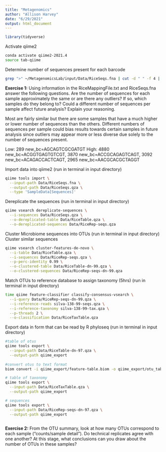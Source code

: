 ```yaml
---
title: "Metagenomics"
author: "Allison Harvey"
date: "6/29/2021"
output: html_document
---
```


```r
library(tidyverse)
```
Activate qiime2
```bash
conda activate qiime2-2021.4
source tab-qiime
```


Determine number of sequences present for each barcode
```bash

grep ">" ~/MetagenomicsLab/input/Data/RiceSeqs.fna | cut -d " " -f 4 | sort | uniq -c
```

__Exercise 1:__ Using information in the RiceMappingFile.txt and RiceSeqs.fna answer the following questions. Are the number of sequences for each sample approximately the same or are there any outliers? If so, which samples do they belong to? Could a different number of sequences per sample affect future analysis? Explain your reasoning.

Most are fairly similar but there are some samples that have a much higher or lower number of sequences than the others. Different numbers of sequences per sample could bias results towards certain samples in future analysis since outliers may appear more or less diverse due solely to the number of sequences present.

Low: 289 new_bc=AGCAGTCGCGATGT
High: 4880 new_bc=ACGGTGAGTGTCGT, 3870 new_bc=ACCGCAGAGTCAGT, 3092 new_bc=ACAGACCACTCAGT, 2965 new_bc=AACGCACGCTAGGT



Import data into qiime2 (run in terminal in input directory)
```bash
qiime tools import \
  --input-path Data/RiceSeqs.fna \
  --output-path Data/RiceSeqs.qza \
  --type 'SampleData[Sequences]'
```

Dereplicate the sequences (run in terminal in input directory)
```bash
qiime vsearch dereplicate-sequences \
  --i-sequences Data/RiceSeqs.qza \
  --o-dereplicated-table Data/RiceTable.qza \
  --o-dereplicated-sequences Data/RiceRep-seqs.qza
```

Cluster Microbiome sequences into OTUs (run in terminal in input directory)
  Cluster similar sequences
```bash
qiime vsearch cluster-features-de-novo \
  --i-table Data/RiceTable.qza \
  --i-sequences Data/RiceRep-seqs.qza \
  --p-perc-identity 0.99 \
  --o-clustered-table Data/RiceTable-dn-99.qza \
  --o-clustered-sequences Data/RiceRep-seqs-dn-99.qza
```
  Match OTUs to reference database to assign taxonomy (5hrs) (run in terminal in input directory)
```bash
time qiime feature-classifier classify-consensus-vsearch \
  --i-query Data/RiceRep-seqs-dn-99.qza \
  --i-reference-reads silva-138-99-seqs.qza \
  --i-reference-taxonomy silva-138-99-tax.qza \
  --p-threads 2 \
  --o-classification Data/RiceTaxTable.qza
```
  Export data in form that can be read by R phyloseq (run in terminal in input directory)
```bash
#table of otus
qiime tools export \
  --input-path Data/RiceTable-dn-97.qza \
  --output-path qiime_export
  
#convert otus to text format
biom convert -i qiime_export/feature-table.biom -o qiime_export/otu_table.txt --to-tsv

# table of taxonomy
qiime tools export \
  --input-path Data/RiceTaxTable.qza \
  --output-path qiime_export

# sequences
qiime tools export \
  --input-path Data/RiceRep-seqs-dn-97.qza \
  --output-path qiime_export
  

```
  

__Exercise 2:__ From the OTU summary, look at how many OTUs correspond to each sample (“counts/sample detail”). Do technical replicates agree with one another? At this stage, what conclusions can you draw about the number of OTUs in these samples?





